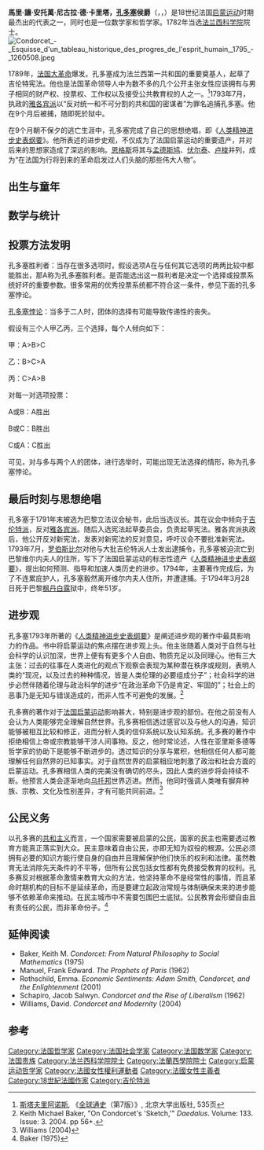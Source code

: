 {{Expand language|1=en|time=2021-08-26T10:38:51+00:00}}
{{Infobox person
|name = 孔多塞侯爵
|image = Nicolas de Condorcet.PNG
|caption = 
|birth_date = {{birth date|df=yes|1743|9|17}}
|birth_place = [[法國|法國]][[里布蒙|里布蒙]]
|death_date = {{death date and age|df=yes|1794|3|28|1743|9|17}}
|death_place = [[法國|法國]][[皇后鎮_(法國)|皇后鎮]]
|occupation = 哲學家、數學家、政治學家
|spouse = [[蘇菲·孔多塞|蘇菲·孔多塞]]
}}

'''馬里·讓·安托萬·尼古拉·德·卡里塔，[[孔多塞|孔多塞]]侯爵'''（{{lang-fr|Marie Jean Antoine Nicolas de Caritat, marquis de Condorcet}}，{{IPA-fr|maʁi ʒɑ̃ ɑ̃twan nikɔlɑ də kaʁita maʁki də kɔ̃dɔʁsɛ}}，{{bd|1743年|9月17日|1794年|3月28日|catIdx=孔多塞}}）是18世纪法国[[启蒙运动|启蒙运动]]时期最杰出的代表之一，同时也是一位数学家和哲学家。1782年当选[[法兰西科学院|法兰西科学院]]院士。
[[File:Condorcet_-_Esquisse_d'un_tableau_historique_des_progres_de_l'esprit_humain,_1795_-_1260508.jpeg|thumb]]

1789年，[[法国大革命|法国大革命]]爆发。孔多塞成为法兰西第一共和国的重要奠基人，起草了吉伦特宪法。他也是法国革命领导人中为数不多的几个公开主张女性应该拥有与男子相同的财产权、投票权、工作权以及接受公共教育权的人之一。<ref>[[斯塔夫里阿诺斯|斯塔夫里阿诺斯]], 《[[全球通史|全球通史]]（第7版）》, 北京大学出版社, 535页</ref>1793年7月，执政的[[雅各宾派|雅各宾派]]以“反对统一和不可分割的共和国的密谋者”为罪名追捕孔多塞。他在9个月后被捕，随即死於狱中。

在9个月朝不保夕的逃亡生涯中，孔多塞完成了自己的思想绝唱，即《[[人类精神进步史表纲要|人类精神进步史表纲要]]》。他所表述的进步史观，不仅成为了法国启蒙运动的重要遗产，并对后来的思想家造成了深远的影响。[[恩格斯|恩格斯]]将其与[[孟德斯鸠|孟德斯鸠]]、[[伏尔泰|伏尔泰]]、[[卢梭|卢梭]]并列，成为“在法国为行将到来的革命启发过人们头脑的那些伟大人物”。

== 出生与童年 ==


== 数学与统计 ==


== 投票方法发明 ==
孔多塞胜利者：当存在很多选项时，假设选项A在与任何其它选项的两两比较中都能胜出，那A称为孔多塞胜利者。是否能选出这一胜利者是决定一个选择或投票系统好坏的重要参数。很多常用的优秀投票系统都不符合这一条件，参见下面的孔多塞悖论。

[[孔多塞悖论|孔多塞悖论]]：当多于二人时，团体的选择有可能导致传递性的丧失。

假设有三个人甲乙丙，三个选择，每个人倾向如下：

甲：A>B>C

乙：B>C>A

丙：C>A>B

对每一对选项投票：

A或B：A胜出

B或C：B胜出

C或A：C胜出

可见，对与多与两个人的团体，进行选举时，可能出现无法选择的情形，称为孔多塞悖论。

== 最后时刻与思想绝唱 ==

孔多塞于1791年末被选为巴黎立法议会秘书，此后当选议长。其在议会中倾向于[[吉伦特派|吉伦特派]]，反对[[雅各宾派|雅各宾派]]。随后入选宪法起草委员会，负责起草宪法。雅各宾派执政后，他公开反对新宪法，发表对新宪法的反对意见，呼吁议会不要批准新宪法。1793年7月，[[罗伯斯比尔|罗伯斯比尔]]对他与大批吉伦特派人士发出逮捕令，孔多塞被迫流亡到巴黎维尔内夫人的住所，写下了法国启蒙运动的标志性遗产《[[人类精神进步史表纲要|人类精神进步史表纲要]]》，提出如何预测、指导和加速人类历史的进步。1794年，主要著作完成后，为了不连累庇护人，孔多塞毅然离开维尔内夫人住所，并遭逮捕。于1794年3月28日死于巴黎[[枫丹白露|枫丹白露]]狱中，终年51岁。

== 进步观 ==

孔多塞1793年所著的《[[人类精神进步史表纲要|人类精神进步史表纲要]]》是阐述进步观的著作中最具影响力的作品。书中将启蒙运动的焦点摆在进步观上头。他主张随着人类对于自然与社会科学的认识加深，世界上便有有更多个人自由、物质充足以及同理心。他有三大主张：过去的往事在人类进化的观点下观察会表现为某种潜在秩序或规则，表明人类的“现况，以及过去的种种情况，皆是人类伦理的必要组成分子”；社会科学的进步必然伴随着伦理与政治科学的进步“在政治革命下仍是肯定、牢固的”；社会上的恶事乃是无知与错误造成的，而非人性不可避免的发展。<ref> Keith Michael Baker, "On Condorcet's 'Sketch,'" ''Daedalus''. Volume: 133. Issue: 3. 2004. pp 56+.</ref>

孔多赛的著作对于[[法国启蒙运动|法国启蒙运动]]影响甚大，特别是进步观的部份。在他之前没有人会认为人类能够完全理解自然世界。孔多赛相信透过感官以及与他人的沟通，知识能够被相互比较和修正，进而分析人类的信仰系统以及认知系统。孔多赛的著作中拒绝相信上帝或宗教能够干涉人间事物。反之，他时常论述，人性在亚里斯多德等哲学家的协助下是能够不断进步的。透过知识的分享与累积，他相信任何人都可能理解任何自然界的已知事实。对于自然世界的启蒙相应地刺激了政治和社会方面的启蒙运动。孔多赛相信人类的完美没有确切的尽头，因此人类的进步将会持续不断。他预言人类会逐渐地向[[乌托邦|乌托邦]]世界迈进。然而，他同时强调人类唯有摒弃种族、宗教、文化及性别差异，才有可能共同前进。<ref>Williams (2004)</ref>

== 公民义务 ==
以孔多赛的[[共和主义|共和主义]]而言，一个国家需要被启蒙的公民，国家的民主也需要透过教育方能真正落实到大众。民主意味着自由公民，亦即无知为奴役的根源。公民必须拥有必要的知识方能行使自身的自由并且理解保护他们快乐的权利和法律。虽然教育无法消除先天条件的不平等，但所有公民包括女性都有免费接受教育的权利。孔多赛反对根据革命激情来教育大众的方法，他坚持革命不是经常性的事情，而且革命时期机构的目标不是延续革命，而是要建立起政治常规与体制确保未来的进步能够不依赖革命来推动。在民主城市中不需要包围巴士底狱。公民教育会形塑自由且有责任的公民，而非革命份子。<ref>Baker (1975)</ref>

== 延伸阅读 ==
* Baker, Keith M. ''Condorcet: From Natural Philosophy to Social Mathematics'' (1975)  
* Manuel, Frank Edward. ''The Prophets of Paris'' (1962)
* Rothschild, Emma. ''Economic Sentiments: Adam Smith, Condorcet, and the Enlightenment'' (2001)
* Schapiro, Jacob Salwyn. ''Condorcet and the Rise of Liberalism'' (1962)
* Williams, David. ''Condorcet and Modernity'' (2004)

== 参考 ==
{{reflist}}

{{启蒙时代}}
{{法国大革命}}
{{Authority control}}
{{DEFAULTSORT:Condorcet, Marquis De}}

[[Category:法国哲学家|Category:法国哲学家]]
[[Category:法国社会学家|Category:法国社会学家]]
[[Category:法国数学家|Category:法国数学家]]
[[Category:法国贵族|Category:法国贵族]]
[[Category:法兰西科学院院士|Category:法兰西科学院院士]]
[[Category:法蘭西學院院士|Category:法蘭西學院院士]]
[[Category:启蒙运动哲学家|Category:启蒙运动哲学家]]
[[Category:法國女性權利運動者|Category:法國女性權利運動者]]
[[Category:法國女性主義者|Category:法國女性主義者]]
[[Category:18世紀法國作家|Category:18世紀法國作家]]
[[Category:吉伦特派|Category:吉伦特派]]